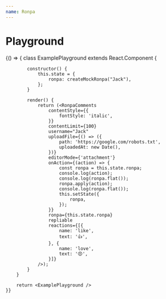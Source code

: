 ```yaml
---
name: Ronpa
---
```



# Playground

<link href="https://cdn.jsdelivr.net/npm/antd@3.26.6/dist/antd.min.css" rel="stylesheet" />

<Playground>
    {() => {
        class ExamplePlayground extends React.Component {

            constructor() {
                this.state = {
                    ronpa: createMockRonpa("Jack"),
                };
            }

            render() {
                return (<RonpaComments 
                    contentStyle={{
                        fontStyle: 'italic',
                    }}
                    contentLimit={100}
                    username="Jack"
                    uploadFile={() => ({
                        path: 'https://google.com/robots.txt',
                        uploadedAt: new Date(),
                    })}
                    editorMode={'attachment'}
                    onAction={(action) => {
                        const ronpa = this.state.ronpa;
                        console.log(action);
                        console.log(ronpa.flat());
                        ronpa.apply(action);
                        console.log(ronpa.flat());
                        this.setState({
                            ronpa,
                        });
                    }}
                    ronpa={this.state.ronpa}
                    repliable
                    reactions={[{
                        name: 'like',
                        text: '👍',
                    }, {
                        name: 'love',
                        text: '😍',
                    }]}
                />);
            }
        }

        return <ExamplePlayground />
    }}
</Playground>
